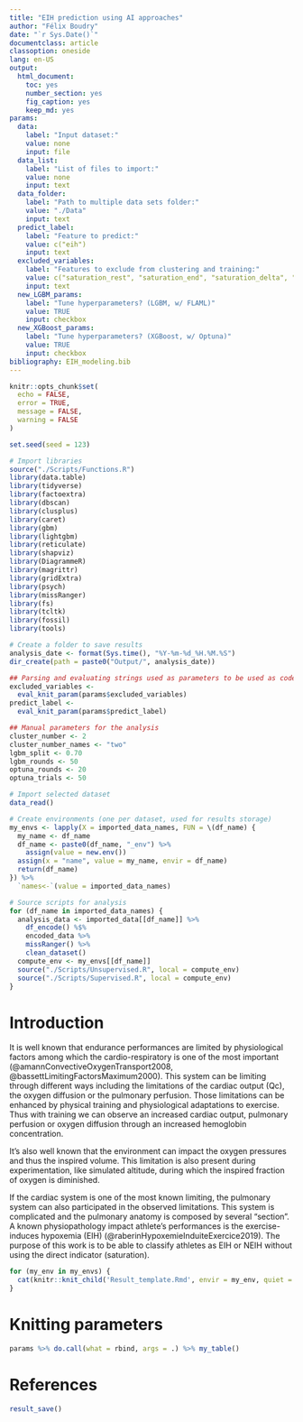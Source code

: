 ```yaml
---
title: "EIH prediction using AI approaches"
author: "Félix Boudry"
date: "`r Sys.Date()`"
documentclass: article
classoption: oneside
lang: en-US
output:
  html_document:
    toc: yes
    number_section: yes
    fig_caption: yes
    keep_md: yes
params:
  data:
    label: "Input dataset:"
    value: none
    input: file
  data_list:
    label: "List of files to import:"
    value: none
    input: text
  data_folder:
    label: "Path to multiple data sets folder:"
    value: "./Data"
    input: text
  predict_label:
    label: "Feature to predict:"
    value: c("eih")
    input: text
  excluded_variables:
    label: "Features to exclude from clustering and training:"
    value: c("saturation_rest", "saturation_end", "saturation_delta", "subject")
    input: text
  new_LGBM_params:
    label: "Tune hyperparameters? (LGBM, w/ FLAML)"
    value: TRUE
    input: checkbox
  new_XGBoost_params:
    label: "Tune hyperparameters? (XGBoost, w/ Optuna)"
    value: TRUE
    input: checkbox
bibliography: EIH_modeling.bib
---
```


```r
knitr::opts_chunk$set(
  echo = FALSE,
  error = TRUE,
  message = FALSE,
  warning = FALSE
)

set.seed(seed = 123)

# Import libraries
source("./Scripts/Functions.R")
library(data.table)
library(tidyverse)
library(factoextra)
library(dbscan)
library(clusplus)
library(caret)
library(gbm)
library(lightgbm)
library(reticulate)
library(shapviz)
library(DiagrammeR)
library(magrittr)
library(gridExtra)
library(psych)
library(missRanger)
library(fs)
library(tcltk)
library(fossil)
library(tools)

# Create a folder to save results
analysis_date <- format(Sys.time(), "%Y-%m-%d_%H.%M.%S")
dir_create(path = paste0("Output/", analysis_date))

## Parsing and evaluating strings used as parameters to be used as code
excluded_variables <-
  eval_knit_param(params$excluded_variables)
predict_label <-
  eval_knit_param(params$predict_label)

## Manual parameters for the analysis
cluster_number <- 2
cluster_number_names <- "two"
lgbm_split <- 0.70
lgbm_rounds <- 50
optuna_rounds <- 20
optuna_trials <- 50
```

```r
# Import selected dataset
data_read()

# Create environments (one per dataset, used for results storage)
my_envs <- lapply(X = imported_data_names, FUN = \(df_name) {
  my_name <- df_name
  df_name <- paste0(df_name, "_env") %>%
    assign(value = new.env())
  assign(x = "name", value = my_name, envir = df_name)
  return(df_name)
}) %>%
  `names<-`(value = imported_data_names)

# Source scripts for analysis
for (df_name in imported_data_names) {
  analysis_data <- imported_data[[df_name]] %>% 
    df_encode() %$%
    encoded_data %>% 
    missRanger() %>% 
    clean_dataset()
  compute_env <- my_envs[[df_name]]
  source("./Scripts/Unsupervised.R", local = compute_env)
  source("./Scripts/Supervised.R", local = compute_env)
}
```

# Introduction

It is well known that endurance performances are limited by physiological
factors among which the cardio-respiratory is one of the most important
(@amannConvectiveOxygenTransport2008, @bassettLimitingFactorsMaximum2000). This
system can be limiting through different ways including the limitations of the
cardiac output (Qc), the oxygen diffusion or the pulmonary perfusion. Those
limitations can be enhanced by physical training and physiological adaptations
to exercise. Thus with training we can observe an increased cardiac output,
pulmonary perfusion or oxygen diffusion through an increased hemoglobin
concentration.

It's also well known that the environment can impact the oxygen pressures and
thus the inspired volume. This limitation is also present during
experimentation, like simulated altitude, during which the inspired fraction of
oxygen is diminished.

If the cardiac system is one of the most known limiting, the pulmonary system
can also participated in the observed limitations. This system is complicated
and the pulmonary anatomy is composed by several "section". A known
physiopathology impact athlete's performances is the exercise-induces hypoxemia
(EIH) (@raberinHypoxemieInduiteExercice2019). The purpose of this work is to be
able to classify athletes as EIH or NEIH without using the direct indicator
(saturation).

```r
for (my_env in my_envs) {
  cat(knitr::knit_child('Result_template.Rmd', envir = my_env, quiet = TRUE))
}
```

# Knitting parameters
```r
params %>% do.call(what = rbind, args = .) %>% my_table()
```

# References

<div id="refs"></div>

```r
result_save()
```
